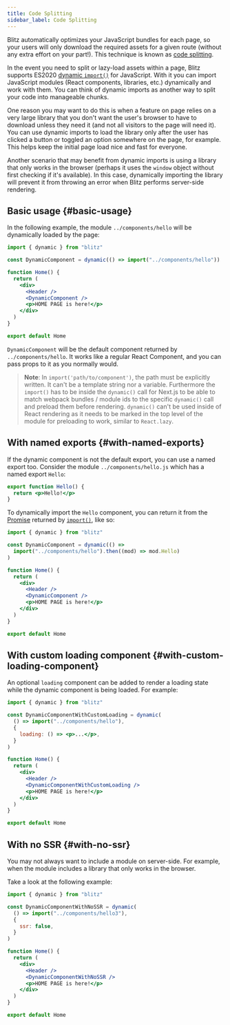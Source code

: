 ```yaml
---
title: Code Splitting
sidebar_label: Code Splitting
---
```


Blitz automatically optimizes your JavaScript bundles for each page, so
your users will only download the required assets for a given route
(without any extra effort on your part!). This technique is known as
[code splitting](https://reactjs.org/docs/code-splitting.html).

In the event you need to split or lazy-load assets within a page, Blitz
supports ES2020
[dynamic `import()`](https://github.com/tc39/proposal-dynamic-import) for
JavaScript. With it you can import JavaScript modules (React components,
libraries, etc.) dynamically and work with them. You can think of dynamic
imports as another way to split your code into manageable chunks.

One reason you may want to do this is when a feature on page relies on a
very large library that you don't want the user's browser to have to
download unless they need it (and not all visitors to the page will need
it). You can use dynamic imports to load the library only after the user
has clicked a button or toggled an option somewhere on the page, for
example. This helps keep the initial page load nice and fast for everyone.

Another scenario that may benefit from dynamic imports is using a library
that only works in the browser (perhaps it uses the `window` object
without first checking if it's available). In this case, dynamically
importing the library will prevent it from throwing an error when Blitz
performs server-side rendering.

## Basic usage {#basic-usage}

In the following example, the module `../components/hello` will be
dynamically loaded by the page:

```jsx
import { dynamic } from "blitz"

const DynamicComponent = dynamic(() => import("../components/hello"))

function Home() {
  return (
    <div>
      <Header />
      <DynamicComponent />
      <p>HOME PAGE is here!</p>
    </div>
  )
}

export default Home
```

`DynamicComponent` will be the default component returned by
`../components/hello`. It works like a regular React Component, and you
can pass props to it as you normally would.

> **Note**: In `import('path/to/component')`, the path must be explicitly
> written. It can't be a template string nor a variable. Furthermore the
> `import()` has to be inside the `dynamic()` call for Next.js to be able
> to match webpack bundles / module ids to the specific `dynamic()` call
> and preload them before rendering. `dynamic()` can't be used inside of
> React rendering as it needs to be marked in the top level of the module
> for preloading to work, similar to `React.lazy`.

## With named exports {#with-named-exports}

If the dynamic component is not the default export, you can use a named
export too. Consider the module `../components/hello.js` which has a named
export `Hello`:

```jsx
export function Hello() {
  return <p>Hello!</p>
}
```

To dynamically import the `Hello` component, you can return it from the
[Promise](https://developer.mozilla.org/en-US/docs/Web/JavaScript/Reference/Global_Objects/Promise)
returned by
[`import()`](https://github.com/tc39/proposal-dynamic-import#example),
like so:

```jsx
import { dynamic } from "blitz"

const DynamicComponent = dynamic(() =>
  import("../components/hello").then((mod) => mod.Hello)
)

function Home() {
  return (
    <div>
      <Header />
      <DynamicComponent />
      <p>HOME PAGE is here!</p>
    </div>
  )
}

export default Home
```

## With custom loading component {#with-custom-loading-component}

An optional `loading` component can be added to render a loading state
while the dynamic component is being loaded. For example:

```jsx
import { dynamic } from "blitz"

const DynamicComponentWithCustomLoading = dynamic(
  () => import("../components/hello"),
  {
    loading: () => <p>...</p>,
  }
)

function Home() {
  return (
    <div>
      <Header />
      <DynamicComponentWithCustomLoading />
      <p>HOME PAGE is here!</p>
    </div>
  )
}

export default Home
```

## With no SSR {#with-no-ssr}

You may not always want to include a module on server-side. For example,
when the module includes a library that only works in the browser.

Take a look at the following example:

```jsx
import { dynamic } from "blitz"

const DynamicComponentWithNoSSR = dynamic(
  () => import("../components/hello3"),
  {
    ssr: false,
  }
)

function Home() {
  return (
    <div>
      <Header />
      <DynamicComponentWithNoSSR />
      <p>HOME PAGE is here!</p>
    </div>
  )
}

export default Home
```
